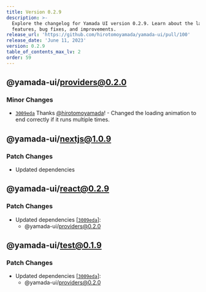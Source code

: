 ```yaml
---
title: Version 0.2.9
description: >-
  Explore the changelog for Yamada UI version 0.2.9. Learn about the latest
  features, bug fixes, and improvements.
release_url: 'https://github.com/hirotomoyamada/yamada-ui/pull/100'
release_date: 'June 11, 2023'
version: 0.2.9
table_of_contents_max_lv: 2
order: 59
---
```


## @yamada-ui/providers@0.2.0

### Minor Changes

- [`3009eda`](https://github.com/hirotomoyamada/yamada-ui/commit/3009eda3ea6b297eaa5db92b7827c71b55b55dcb) Thanks [@hirotomoyamada](https://github.com/hirotomoyamada)! - Changed the loading animation to end correctly if it runs multiple times.

## @yamada-ui/nextjs@1.0.9

### Patch Changes

- Updated dependencies

## @yamada-ui/react@0.2.9

### Patch Changes

- Updated dependencies \[[`3009eda`](https://github.com/hirotomoyamada/yamada-ui/commit/3009eda3ea6b297eaa5db92b7827c71b55b55dcb)]:
  - @yamada-ui/providers@0.2.0

## @yamada-ui/test@0.1.9

### Patch Changes

- Updated dependencies \[[`3009eda`](https://github.com/hirotomoyamada/yamada-ui/commit/3009eda3ea6b297eaa5db92b7827c71b55b55dcb)]:
  - @yamada-ui/providers@0.2.0
